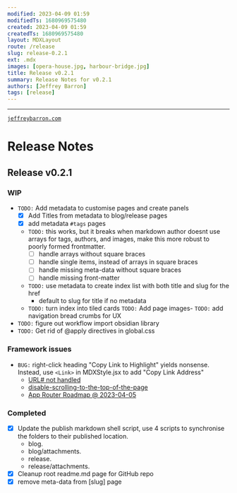 ```yaml
---
modified: 2023-04-09 01:59  
modifiedTs: 1680969575480  
created: 2023-04-09 01:59  
createdTs: 1680969575480   
layout: MDXLayout  
route: /release
slug: release-0.2.1
ext: .mdx
images: [opera-house.jpg, harbour-bridge.jpg]    
title: Release v0.2.1   
summary: Release Notes for v0.2.1
authors: [Jeffrey Barron]
tags: [release]
---
```


---
[`jeffreybarron.com`](https://jeffreybarron.com)

# Release Notes

## Release v0.2.1

### WIP
- `TODO:` Add metadata to customise pages and create panels
	- [x] Add Titles from metadata to blog/release pages 
	- [x] add metadata `#tags` pages
	 - `TODO:` this works, but it breaks when markdown author doesnt use arrays for tags, authors, and images, make this more robust to poorly formed frontmatter.
		- [ ] handle arrays without square braces
		- [ ] handle single items, instead of arrays in square braces
		- [ ] handle missing meta-data without square braces
		- [ ] handle missing front-matter 
	- `TODO:` use metadata to create index list with both title and slug for the href
		- default to slug for title if no metadata
	- `TODO:` turn index into tiled cards
`TODO:` Add page images- 
`TODO:` add navigation bread crumbs for UX
- `TODO:` figure out workflow import obsidian library
- `TODO:` Get rid of @apply directives in global.css 

### Framework issues
- `BUG:` right-click heading "Copy Link to Highlight" yields nonsense. Instead, use `<Link>` in MDXStyle.jsx to add "Copy Link Address"
    - [URL# not handled](https://github.com/vercel/next.js/issues/44295) 
    - [disable-scrolling-to-the-top-of-the-page](https://nextjs.org/docs/api-reference/next/link#disable-scrolling-to-the-top-of-the-page)
    - [App Router Roadmap @ 2023-04-05](https://beta.nextjs.org/docs/app-directory-roadmap) 

### Completed
- [x]  Update the publish markdown shell script, use 4 scripts to synchronise the folders to their published location.
	- blog. 
	- blog/attachments. 
	- release. 
	- release/attachments. 
- [x] Cleanup root readme.md page for GitHub repo
- [x] remove meta-data from [slug] page
